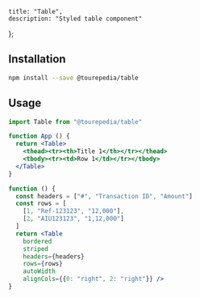 
    title: "Table",
    description: "Styled table component"
};



## Installation

```bash
npm install --save @tourepedia/table
```

## Usage

```jsx
import Table from "@tourepedia/table"

function App () {
  return <Table>
    <thead><tr><th>Title 1</th></tr></thead>
    <tbody><tr><td>Row 1</td></tr></tbody>
  </Table>
}
```

```jsx live=true
function () {
  const headers = ["#", "Transaction ID", "Amount"]
  const rows = [
    [1, "Ref-123123", "12,000"],
    [2, "AIU123123", "1,12,000"]
  ]
  return <Table
    bordered
    striped
    headers={headers}
    rows={rows}
    autoWidth
    alignCols={{0: "right", 2: "right"}} />
}
```
